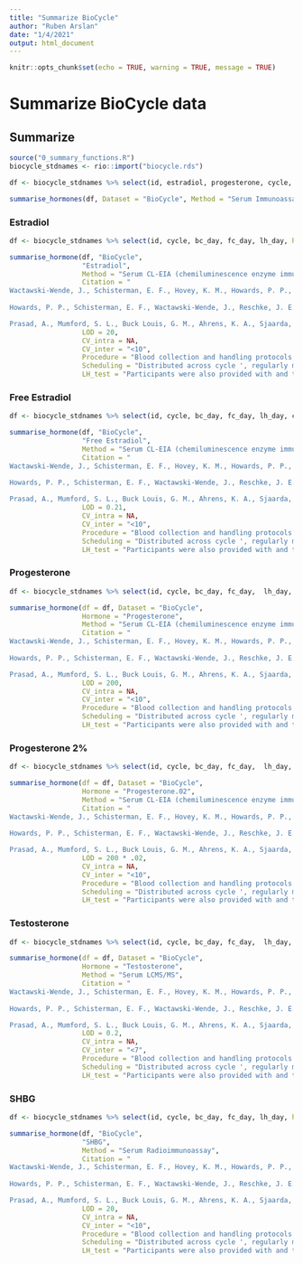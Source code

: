 ```yaml
---
title: "Summarize BioCycle"
author: "Ruben Arslan"
date: "1/4/2021"
output: html_document
---
```



```r
knitr::opts_chunk$set(echo = TRUE, warning = TRUE, message = TRUE)
```

# Summarize BioCycle data

## Summarize
```r
source("0_summary_functions.R")
biocycle_stdnames <- rio::import("biocycle.rds")
```


```r
df <- biocycle_stdnames %>% select(id, estradiol, progesterone, cycle, bc_day, fc_day, lh_day, cycle_length)

summarise_hormones(df, Dataset = "BioCycle", Method = "Serum Immunoassay")
```

### Estradiol
```r
df <- biocycle_stdnames %>% select(id, cycle, bc_day, fc_day, lh_day, hormone = total_estradiol, cycle_length, hormone_cens = estradiol_cens, age, partner)

summarise_hormone(df, "BioCycle", 
                  "Estradiol", 
                  Method = "Serum CL-EIA (chemiluminescence enzyme immunoassay)",
                  Citation = "
Wactawski-Wende, J., Schisterman, E. F., Hovey, K. M., Howards, P. P., Browne, R. W., Hediger, M., Liu, A., Trevisan, M., & BioCycle Study Group. (2009). BioCycle study: design of the longitudinal study of the oxidative stress and hormone variation during the menstrual cycle. Paediatric and Perinatal Epidemiology, 23(2), 171–184. https://doi.org/10.1111/j.1365-3016.2008.00985.x
  
Howards, P. P., Schisterman, E. F., Wactawski-Wende, J., Reschke, J. E., Frazer, A. A., & Hovey, K. M. (2009). Timing clinic visits to phases of the menstrual cycle by using a fertility monitor: the BioCycle Study. American Journal of Epidemiology, 169(1), 105–112. https://doi.org/10.1093/aje/kwn287

Prasad, A., Mumford, S. L., Buck Louis, G. M., Ahrens, K. A., Sjaarda, L. A., Schliep, K. C., Perkins, N. J., Kissell, K. A., Wactawski-Wende, J., & Schisterman, E. F. (2014). Sexual activity, endogenous reproductive hormones and ovulation in premenopausal women. Hormones and Behavior, 66(2), 330–338. https://doi.org/10.1016/j.yhbeh.2014.06.012",
                  LOD = 20,
                  CV_intra = NA,
                  CV_inter = "<10",
                  Procedure = "Blood collection and handling protocols were designed to minimize variability (Wactawski- Wende et al., 2009). All samples were processed and frozen at −80°C within 90 minutes of phlebotomy and analytes were measured in participant-specific batches within a single run to limit analytical variability. Estradiol, LH, follicle-stimulating hormone (FSH), and progesterone concentrations were measured in serum samples using solid-phase competitive chemiluminescent enzymatic immunoassays (DPC Immulite 2000 analyzer, Siemens Medical Solutions Diagnostics, Deerfield, IL) at the Kaleida Health Center for Laboratory Medicine (Buffalo, NY).",
                  Scheduling = "Distributed across cycle ', regularly menstruating premenopausal women for two menstrual cycles. Participants visited the clinic up to 8 times per cycle, at which time blood and urine were collected. The visits occurred at key hormonally defined phases of the menstrual cycle, with the help of an algorithm based on cycle length and data from a fertility monitor. The study included 16 cycle visits (eight per cycle) over two cycles. The timing of these visits was scheduled to correspond with specific times of the menstrual cycle where the most hormonal variation would be expected, approximately days 2, 7, 12, 13, 14, 18, 22 and 27 of a 28-day cycle, adjusted for cycle length (Table 4). Cycle visits were routinely scheduled between 7:00 AM and 8:30 AM to allow for collection of fasting samples and to reduce diurnal variation.'", 
                  LH_test = "Participants were also provided with and trained to use the Clearblue Easy Fertility Monitor (Inverness Medical Innovations, Inc., Waltham, Massachusetts) (www. clearblueeasy.com). The fertility monitor was originally developed to assist women in becoming pregnant by helping them to identify their fertile window through measurement of both estrone- 3-glucuronide (E3G) and LH in urine as described in greater detail elsewhere (13). Briefly, the monitor is synchronized to a woman’s cycle and then is checked daily to see whether a test is requested. Between the sixth and the ninth days of a woman’s cycle (depending on her cycle length history), the monitor begins to request daily tests for 10 days. On test days, the woman briefly submerges a test stick in her first- morning urine and then inserts the test stick into the monitor. The test stick has a nitrocellulose strip with an anti-LH antibody zone and an E3G conjugate zone. The monitor optically reads the level of E3G and LH in the urine by the intensity of the lines in the corresponding zones (13). Each day, the monitor assigns the woman to low, high, or peak fertility on the basis of her E3G and LH levels. Thus, unlike home LH test sticks, the monitor provides informa- tion to help anticipate the LH surge. ")
```

### Free Estradiol
```r
df <- biocycle_stdnames %>% select(id, cycle, bc_day, fc_day, lh_day, cycle_length, hormone = estradiol, hormone_cens = estradiol_cens, age, partner)

summarise_hormone(df, "BioCycle", 
                  "Free Estradiol", 
                  Method = "Serum CL-EIA (chemiluminescence enzyme immunoassay) + mass-action-algorithm", 
                  Citation = "
Wactawski-Wende, J., Schisterman, E. F., Hovey, K. M., Howards, P. P., Browne, R. W., Hediger, M., Liu, A., Trevisan, M., & BioCycle Study Group. (2009). BioCycle study: design of the longitudinal study of the oxidative stress and hormone variation during the menstrual cycle. Paediatric and Perinatal Epidemiology, 23(2), 171–184. https://doi.org/10.1111/j.1365-3016.2008.00985.x
  
Howards, P. P., Schisterman, E. F., Wactawski-Wende, J., Reschke, J. E., Frazer, A. A., & Hovey, K. M. (2009). Timing clinic visits to phases of the menstrual cycle by using a fertility monitor: the BioCycle Study. American Journal of Epidemiology, 169(1), 105–112. https://doi.org/10.1093/aje/kwn287

Prasad, A., Mumford, S. L., Buck Louis, G. M., Ahrens, K. A., Sjaarda, L. A., Schliep, K. C., Perkins, N. J., Kissell, K. A., Wactawski-Wende, J., & Schisterman, E. F. (2014). Sexual activity, endogenous reproductive hormones and ovulation in premenopausal women. Hormones and Behavior, 66(2), 330–338. https://doi.org/10.1016/j.yhbeh.2014.06.012",
                  LOD = 0.21,
                  CV_intra = NA,
                  CV_inter = "<10",
                  Procedure = "Blood collection and handling protocols were designed to minimize variability (Wactawski- Wende et al., 2009). All samples were processed and frozen at −80°C within 90 minutes of phlebotomy and analytes were measured in participant-specific batches within a single run to limit analytical variability. Estradiol, LH, follicle-stimulating hormone (FSH), and progesterone concentrations were measured in serum samples using solid-phase competitive chemiluminescent enzymatic immunoassays (DPC Immulite 2000 analyzer, Siemens Medical Solutions Diagnostics, Deerfield, IL) at the Kaleida Health Center for Laboratory Medicine (Buffalo, NY).",
                  Scheduling = "Distributed across cycle ', regularly menstruating premenopausal women for two menstrual cycles. Participants visited the clinic up to 8 times per cycle, at which time blood and urine were collected. The visits occurred at key hormonally defined phases of the menstrual cycle, with the help of an algorithm based on cycle length and data from a fertility monitor. The study included 16 cycle visits (eight per cycle) over two cycles. The timing of these visits was scheduled to correspond with specific times of the menstrual cycle where the most hormonal variation would be expected, approximately days 2, 7, 12, 13, 14, 18, 22 and 27 of a 28-day cycle, adjusted for cycle length (Table 4). Cycle visits were routinely scheduled between 7:00 AM and 8:30 AM to allow for collection of fasting samples and to reduce diurnal variation.'", 
                  LH_test = "Participants were also provided with and trained to use the Clearblue Easy Fertility Monitor (Inverness Medical Innovations, Inc., Waltham, Massachusetts) (www. clearblueeasy.com). The fertility monitor was originally developed to assist women in becoming pregnant by helping them to identify their fertile window through measurement of both estrone- 3-glucuronide (E3G) and LH in urine as described in greater detail elsewhere (13). Briefly, the monitor is synchronized to a woman’s cycle and then is checked daily to see whether a test is requested. Between the sixth and the ninth days of a woman’s cycle (depending on her cycle length history), the monitor begins to request daily tests for 10 days. On test days, the woman briefly submerges a test stick in her first- morning urine and then inserts the test stick into the monitor. The test stick has a nitrocellulose strip with an anti-LH antibody zone and an E3G conjugate zone. The monitor optically reads the level of E3G and LH in the urine by the intensity of the lines in the corresponding zones (13). Each day, the monitor assigns the woman to low, high, or peak fertility on the basis of her E3G and LH levels. Thus, unlike home LH test sticks, the monitor provides informa- tion to help anticipate the LH surge. ")
```

### Progesterone
```r
df <- biocycle_stdnames %>% select(id, cycle, bc_day, fc_day,  lh_day, cycle_length, hormone = progesterone, hormone_cens = progesterone_cens, age, partner)

summarise_hormone(df = df, Dataset = "BioCycle", 
                  Hormone = "Progesterone", 
                  Method = "Serum CL-EIA (chemiluminescence enzyme immunoassay)",
                  Citation = "
Wactawski-Wende, J., Schisterman, E. F., Hovey, K. M., Howards, P. P., Browne, R. W., Hediger, M., Liu, A., Trevisan, M., & BioCycle Study Group. (2009). BioCycle study: design of the longitudinal study of the oxidative stress and hormone variation during the menstrual cycle. Paediatric and Perinatal Epidemiology, 23(2), 171–184. https://doi.org/10.1111/j.1365-3016.2008.00985.x
  
Howards, P. P., Schisterman, E. F., Wactawski-Wende, J., Reschke, J. E., Frazer, A. A., & Hovey, K. M. (2009). Timing clinic visits to phases of the menstrual cycle by using a fertility monitor: the BioCycle Study. American Journal of Epidemiology, 169(1), 105–112. https://doi.org/10.1093/aje/kwn287

Prasad, A., Mumford, S. L., Buck Louis, G. M., Ahrens, K. A., Sjaarda, L. A., Schliep, K. C., Perkins, N. J., Kissell, K. A., Wactawski-Wende, J., & Schisterman, E. F. (2014). Sexual activity, endogenous reproductive hormones and ovulation in premenopausal women. Hormones and Behavior, 66(2), 330–338. https://doi.org/10.1016/j.yhbeh.2014.06.012",
                  LOD = 200,
                  CV_intra = NA,
                  CV_inter = "<10",
                  Procedure = "Blood collection and handling protocols were designed to minimize variability (Wactawski- Wende et al., 2009). All samples were processed and frozen at −80°C within 90 minutes of phlebotomy and analytes were measured in participant-specific batches within a single run to limit analytical variability. Estradiol, LH, follicle-stimulating hormone (FSH), and progesterone concentrations were measured in serum samples using solid-phase competitive chemiluminescent enzymatic immunoassays (DPC Immulite 2000 analyzer, Siemens Medical Solutions Diagnostics, Deerfield, IL) at the Kaleida Health Center for Laboratory Medicine (Buffalo, NY).",
                  Scheduling = "Distributed across cycle ', regularly menstruating premenopausal women for two menstrual cycles. Participants visited the clinic up to 8 times per cycle, at which time blood and urine were collected. The visits occurred at key hormonally defined phases of the menstrual cycle, with the help of an algorithm based on cycle length and data from a fertility monitor. The study included 16 cycle visits (eight per cycle) over two cycles. The timing of these visits was scheduled to correspond with specific times of the menstrual cycle where the most hormonal variation would be expected, approximately days 2, 7, 12, 13, 14, 18, 22 and 27 of a 28-day cycle, adjusted for cycle length (Table 4). Cycle visits were routinely scheduled between 7:00 AM and 8:30 AM to allow for collection of fasting samples and to reduce diurnal variation.'", 
                  LH_test = "Participants were also provided with and trained to use the Clearblue Easy Fertility Monitor (Inverness Medical Innovations, Inc., Waltham, Massachusetts) (www.clearblueeasy.com). The fertility monitor was originally developed to assist women in becoming pregnant by helping them to identify their fertile window through measurement of both estrone- 3-glucuronide (E3G) and LH in urine as described in greater detail elsewhere (13). Briefly, the monitor is synchronized to a woman’s cycle and then is checked daily to see whether a test is requested. Between the sixth and the ninth days of a woman’s cycle (depending on her cycle length history), the monitor begins to request daily tests for 10 days. On test days, the woman briefly submerges a test stick in her first- morning urine and then inserts the test stick into the monitor. The test stick has a nitrocellulose strip with an anti-LH antibody zone and an E3G conjugate zone. The monitor optically reads the level of E3G and LH in the urine by the intensity of the lines in the corresponding zones (13). Each day, the monitor assigns the woman to low, high, or peak fertility on the basis of her E3G and LH levels. Thus, unlike home LH test sticks, the monitor provides informa- tion to help anticipate the LH surge. ")
```


### Progesterone 2%
```r
df <- biocycle_stdnames %>% select(id, cycle, bc_day, fc_day,  lh_day, cycle_length, hormone = progesterone, hormone_cens = progesterone_cens, age, partner) %>% mutate(hormone = hormone * 0.02)

summarise_hormone(df = df, Dataset = "BioCycle", 
                  Hormone = "Progesterone.02", 
                  Method = "Serum CL-EIA (chemiluminescence enzyme immunoassay)",
                  Citation = "
Wactawski-Wende, J., Schisterman, E. F., Hovey, K. M., Howards, P. P., Browne, R. W., Hediger, M., Liu, A., Trevisan, M., & BioCycle Study Group. (2009). BioCycle study: design of the longitudinal study of the oxidative stress and hormone variation during the menstrual cycle. Paediatric and Perinatal Epidemiology, 23(2), 171–184. https://doi.org/10.1111/j.1365-3016.2008.00985.x
  
Howards, P. P., Schisterman, E. F., Wactawski-Wende, J., Reschke, J. E., Frazer, A. A., & Hovey, K. M. (2009). Timing clinic visits to phases of the menstrual cycle by using a fertility monitor: the BioCycle Study. American Journal of Epidemiology, 169(1), 105–112. https://doi.org/10.1093/aje/kwn287

Prasad, A., Mumford, S. L., Buck Louis, G. M., Ahrens, K. A., Sjaarda, L. A., Schliep, K. C., Perkins, N. J., Kissell, K. A., Wactawski-Wende, J., & Schisterman, E. F. (2014). Sexual activity, endogenous reproductive hormones and ovulation in premenopausal women. Hormones and Behavior, 66(2), 330–338. https://doi.org/10.1016/j.yhbeh.2014.06.012",
                  LOD = 200 * .02,
                  CV_intra = NA,
                  CV_inter = "<10",
                  Procedure = "Blood collection and handling protocols were designed to minimize variability (Wactawski- Wende et al., 2009). All samples were processed and frozen at −80°C within 90 minutes of phlebotomy and analytes were measured in participant-specific batches within a single run to limit analytical variability. Estradiol, LH, follicle-stimulating hormone (FSH), and progesterone concentrations were measured in serum samples using solid-phase competitive chemiluminescent enzymatic immunoassays (DPC Immulite 2000 analyzer, Siemens Medical Solutions Diagnostics, Deerfield, IL) at the Kaleida Health Center for Laboratory Medicine (Buffalo, NY).",
                  Scheduling = "Distributed across cycle ', regularly menstruating premenopausal women for two menstrual cycles. Participants visited the clinic up to 8 times per cycle, at which time blood and urine were collected. The visits occurred at key hormonally defined phases of the menstrual cycle, with the help of an algorithm based on cycle length and data from a fertility monitor. The study included 16 cycle visits (eight per cycle) over two cycles. The timing of these visits was scheduled to correspond with specific times of the menstrual cycle where the most hormonal variation would be expected, approximately days 2, 7, 12, 13, 14, 18, 22 and 27 of a 28-day cycle, adjusted for cycle length (Table 4). Cycle visits were routinely scheduled between 7:00 AM and 8:30 AM to allow for collection of fasting samples and to reduce diurnal variation.'", 
                  LH_test = "Participants were also provided with and trained to use the Clearblue Easy Fertility Monitor (Inverness Medical Innovations, Inc., Waltham, Massachusetts) (www.clearblueeasy.com). The fertility monitor was originally developed to assist women in becoming pregnant by helping them to identify their fertile window through measurement of both estrone- 3-glucuronide (E3G) and LH in urine as described in greater detail elsewhere (13). Briefly, the monitor is synchronized to a woman’s cycle and then is checked daily to see whether a test is requested. Between the sixth and the ninth days of a woman’s cycle (depending on her cycle length history), the monitor begins to request daily tests for 10 days. On test days, the woman briefly submerges a test stick in her first- morning urine and then inserts the test stick into the monitor. The test stick has a nitrocellulose strip with an anti-LH antibody zone and an E3G conjugate zone. The monitor optically reads the level of E3G and LH in the urine by the intensity of the lines in the corresponding zones (13). Each day, the monitor assigns the woman to low, high, or peak fertility on the basis of her E3G and LH levels. Thus, unlike home LH test sticks, the monitor provides informa- tion to help anticipate the LH surge. ")
```



### Testosterone
```r
df <- biocycle_stdnames %>% select(id, cycle, bc_day, fc_day,  lh_day, hormone = Testo, cycle_length, hormone_cens = Testo_cens, age, partner)

summarise_hormone(df = df, Dataset = "BioCycle", 
                  Hormone = "Testosterone", 
                  Method = "Serum LCMS/MS",
                  Citation = "
Wactawski-Wende, J., Schisterman, E. F., Hovey, K. M., Howards, P. P., Browne, R. W., Hediger, M., Liu, A., Trevisan, M., & BioCycle Study Group. (2009). BioCycle study: design of the longitudinal study of the oxidative stress and hormone variation during the menstrual cycle. Paediatric and Perinatal Epidemiology, 23(2), 171–184. https://doi.org/10.1111/j.1365-3016.2008.00985.x
  
Howards, P. P., Schisterman, E. F., Wactawski-Wende, J., Reschke, J. E., Frazer, A. A., & Hovey, K. M. (2009). Timing clinic visits to phases of the menstrual cycle by using a fertility monitor: the BioCycle Study. American Journal of Epidemiology, 169(1), 105–112. https://doi.org/10.1093/aje/kwn287

Prasad, A., Mumford, S. L., Buck Louis, G. M., Ahrens, K. A., Sjaarda, L. A., Schliep, K. C., Perkins, N. J., Kissell, K. A., Wactawski-Wende, J., & Schisterman, E. F. (2014). Sexual activity, endogenous reproductive hormones and ovulation in premenopausal women. Hormones and Behavior, 66(2), 330–338. https://doi.org/10.1016/j.yhbeh.2014.06.012",
                  LOD = 0.2,
                  CV_intra = NA,
                  CV_inter = "<7",
                  Procedure = "Blood collection and handling protocols were designed to minimize variability (Wactawski- Wende et al., 2009). All samples were processed and frozen at −80°C within 90 minutes of phlebotomy and analytes were measured in participant-specific batches within a single run to limit analytical variability. Serum testosterone was measured by liquid chromatography/ tandem mass spectrometry (Shimadzu Prominence Liquid Chromatogram with an ABSceix 5500 tandem mass spectrometer) by the Advanced Research and Diagnostic Laboratory, Minneapolis, MN. Increased sensitivity was achieved by using 100% acetonitrile mobile phase B as the solvent gradient elution and adding a low standard of 4 ng/dL.",
                  Scheduling = "Distributed across cycle ', regularly menstruating premenopausal women for two menstrual cycles. Participants visited the clinic up to 8 times per cycle, at which time blood and urine were collected. The visits occurred at key hormonally defined phases of the menstrual cycle, with the help of an algorithm based on cycle length and data from a fertility monitor. The study included 16 cycle visits (eight per cycle) over two cycles. The timing of these visits was scheduled to correspond with specific times of the menstrual cycle where the most hormonal variation would be expected, approximately days 2, 7, 12, 13, 14, 18, 22 and 27 of a 28-day cycle, adjusted for cycle length (Table 4). Cycle visits were routinely scheduled between 7:00 AM and 8:30 AM to allow for collection of fasting samples and to reduce diurnal variation.'", 
                  LH_test = "Participants were also provided with and trained to use the Clearblue Easy Fertility Monitor (Inverness Medical Innovations, Inc., Waltham, Massachusetts) (www. clearblueeasy.com). The fertility monitor was originally developed to assist women in becoming pregnant by helping them to identify their fertile window through measurement of both estrone- 3-glucuronide (E3G) and LH in urine as described in greater detail elsewhere (13). Briefly, the monitor is synchronized to a woman’s cycle and then is checked daily to see whether a test is requested. Between the sixth and the ninth days of a woman’s cycle (depending on her cycle length history), the monitor begins to request daily tests for 10 days. On test days, the woman briefly submerges a test stick in her first- morning urine and then inserts the test stick into the monitor. The test stick has a nitrocellulose strip with an anti-LH antibody zone and an E3G conjugate zone. The monitor optically reads the level of E3G and LH in the urine by the intensity of the lines in the corresponding zones (13). Each day, the monitor assigns the woman to low, high, or peak fertility on the basis of her E3G and LH levels. Thus, unlike home LH test sticks, the monitor provides informa- tion to help anticipate the LH surge. ")
```

### SHBG
```r
df <- biocycle_stdnames %>% select(id, cycle, bc_day, fc_day, lh_day, hormone = SHBG, cycle_length, hormone_cens = SHBG_cens, age, partner)

summarise_hormone(df, "BioCycle", 
                  "SHBG", 
                  Method = "Serum Radioimmunoassay", 
                  Citation = "
Wactawski-Wende, J., Schisterman, E. F., Hovey, K. M., Howards, P. P., Browne, R. W., Hediger, M., Liu, A., Trevisan, M., & BioCycle Study Group. (2009). BioCycle study: design of the longitudinal study of the oxidative stress and hormone variation during the menstrual cycle. Paediatric and Perinatal Epidemiology, 23(2), 171–184. https://doi.org/10.1111/j.1365-3016.2008.00985.x
  
Howards, P. P., Schisterman, E. F., Wactawski-Wende, J., Reschke, J. E., Frazer, A. A., & Hovey, K. M. (2009). Timing clinic visits to phases of the menstrual cycle by using a fertility monitor: the BioCycle Study. American Journal of Epidemiology, 169(1), 105–112. https://doi.org/10.1093/aje/kwn287

Prasad, A., Mumford, S. L., Buck Louis, G. M., Ahrens, K. A., Sjaarda, L. A., Schliep, K. C., Perkins, N. J., Kissell, K. A., Wactawski-Wende, J., & Schisterman, E. F. (2014). Sexual activity, endogenous reproductive hormones and ovulation in premenopausal women. Hormones and Behavior, 66(2), 330–338. https://doi.org/10.1016/j.yhbeh.2014.06.012",
                  LOD = 20,
                  CV_intra = NA,
                  CV_inter = "<10",
                  Procedure = "Blood collection and handling protocols were designed to minimize variability (Wactawski- Wende et al., 2009). All samples were processed and frozen at −80°C within 90 minutes of phlebotomy and analytes were measured in participant-specific batches within a single run to limit analytical variability. Estradiol, LH, follicle-stimulating hormone (FSH), and progesterone concentrations were measured in serum samples using solid-phase competitive chemiluminescent enzymatic immunoassays (DPC Immulite 2000 analyzer, Siemens Medical Solutions Diagnostics, Deerfield, IL) at the Kaleida Health Center for Laboratory Medicine (Buffalo, NY).",
                  Scheduling = "Distributed across cycle ', regularly menstruating premenopausal women for two menstrual cycles. Participants visited the clinic up to 8 times per cycle, at which time blood and urine were collected. The visits occurred at key hormonally defined phases of the menstrual cycle, with the help of an algorithm based on cycle length and data from a fertility monitor. The study included 16 cycle visits (eight per cycle) over two cycles. The timing of these visits was scheduled to correspond with specific times of the menstrual cycle where the most hormonal variation would be expected, approximately days 2, 7, 12, 13, 14, 18, 22 and 27 of a 28-day cycle, adjusted for cycle length (Table 4). Cycle visits were routinely scheduled between 7:00 AM and 8:30 AM to allow for collection of fasting samples and to reduce diurnal variation.'", 
                  LH_test = "Participants were also provided with and trained to use the Clearblue Easy Fertility Monitor (Inverness Medical Innovations, Inc., Waltham, Massachusetts) (www. clearblueeasy.com). The fertility monitor was originally developed to assist women in becoming pregnant by helping them to identify their fertile window through measurement of both estrone- 3-glucuronide (E3G) and LH in urine as described in greater detail elsewhere (13). Briefly, the monitor is synchronized to a woman’s cycle and then is checked daily to see whether a test is requested. Between the sixth and the ninth days of a woman’s cycle (depending on her cycle length history), the monitor begins to request daily tests for 10 days. On test days, the woman briefly submerges a test stick in her first- morning urine and then inserts the test stick into the monitor. The test stick has a nitrocellulose strip with an anti-LH antibody zone and an E3G conjugate zone. The monitor optically reads the level of E3G and LH in the urine by the intensity of the lines in the corresponding zones (13). Each day, the monitor assigns the woman to low, high, or peak fertility on the basis of her E3G and LH levels. Thus, unlike home LH test sticks, the monitor provides informa- tion to help anticipate the LH surge. ")
```